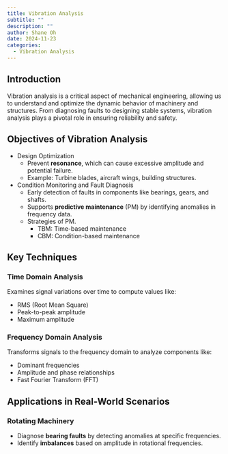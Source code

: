 ```yaml
---
title: Vibration Analysis
subtitle: ""
description: ""
author: Shane Oh
date: 2024-11-23
categories:
  - Vibration Analysis
---
```


## Introduction

Vibration analysis is a critical aspect of mechanical engineering, allowing us to understand and optimize the dynamic behavior of machinery and structures. From diagnosing faults to designing stable systems, vibration analysis plays a pivotal role in ensuring reliability and safety.

## Objectives of Vibration Analysis

- Design Optimization
   - Prevent **resonance**, which can cause excessive amplitude and potential failure.
   - Example: Turbine blades, aircraft wings, building structures.

- Condition Monitoring and Fault Diagnosis
   - Early detection of faults in components like bearings, gears, and shafts.
   - Supports **predictive maintenance** (PM) by identifying anomalies in frequency data.
   - Strategies of PM.
      - TBM: Time-based maintenance
      - CBM: Condition-based maintenance

## Key Techniques

### Time Domain Analysis
Examines signal variations over time to compute values like:

- RMS (Root Mean Square)
- Peak-to-peak amplitude
- Maximum amplitude

### Frequency Domain Analysis
Transforms signals to the frequency domain to analyze components like:

- Dominant frequencies
- Amplitude and phase relationships
- Fast Fourier Transform (FFT)

## Applications in Real-World Scenarios

### Rotating Machinery
- Diagnose **bearing faults** by detecting anomalies at specific frequencies.
- Identify **imbalances** based on amplitude in rotational frequencies.

